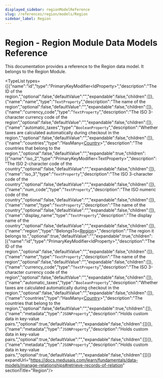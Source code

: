 ```yaml
---
displayed_sidebar: regionModelReference
slug: /references/region/models/Region
sidebar_label: Region
---
```



# Region - Region Module Data Models Reference

This documentation provides a reference to the Region data model. It belongs to the Region Module.

<SourceCodeLink link="https://github.com/medusajs/medusa/blob/d73d8e99030415e76359c6406fe0d33fe809bbdc/packages/modules/region/src/models/region.ts#L4" />

<TypeList types={[{"name":"id","type":"PrimaryKeyModifier&#60;IdProperty&#62;","description":"The ID of the region.","optional":false,"defaultValue":"","expandable":false,"children":[]},{"name":"name","type":"`TextProperty`","description":"The name of the region","optional":false,"defaultValue":"","expandable":false,"children":[]},{"name":"currency_code","type":"`TextProperty`","description":"The ISO 3-character currency code of the region","optional":false,"defaultValue":"","expandable":false,"children":[]},{"name":"automatic_taxes","type":"`BooleanProperty`","description":"Whether taxes are calculated automatically during checkout in the region.","optional":false,"defaultValue":"","expandable":false,"children":[]},{"name":"countries","type":"HasMany&#60;[Country](../region_models.Country/page.mdx)&#62;","description":"The countries that belong to the region.","optional":false,"defaultValue":"","expandable":true,"children":[{"name":"iso_2","type":"PrimaryKeyModifier&#60;TextProperty&#62;","description":"The ISO 2-character code of the country","optional":false,"defaultValue":"","expandable":false,"children":[]},{"name":"iso_3","type":"`TextProperty`","description":"The ISO 3-character code of the country","optional":false,"defaultValue":"","expandable":false,"children":[]},{"name":"num_code","type":"`TextProperty`","description":"The ISO numeric code of the country","optional":false,"defaultValue":"","expandable":false,"children":[]},{"name":"name","type":"`TextProperty`","description":"The name of the country","optional":false,"defaultValue":"","expandable":false,"children":[]},{"name":"display_name","type":"`TextProperty`","description":"The display name of the country","optional":false,"defaultValue":"","expandable":false,"children":[]},{"name":"region","type":"BelongsTo&#60;[Region](./page.mdx)&#62;","description":"The region it belongs to.","optional":true,"defaultValue":"","expandable":true,"children":[{"name":"id","type":"PrimaryKeyModifier&#60;IdProperty&#62;","description":"The ID of the region.","optional":false,"defaultValue":"","expandable":false,"children":[]},{"name":"name","type":"`TextProperty`","description":"The name of the region","optional":false,"defaultValue":"","expandable":false,"children":[]},{"name":"currency_code","type":"`TextProperty`","description":"The ISO 3-character currency code of the region","optional":false,"defaultValue":"","expandable":false,"children":[]},{"name":"automatic_taxes","type":"`BooleanProperty`","description":"Whether taxes are calculated automatically during checkout in the region.","optional":false,"defaultValue":"","expandable":false,"children":[]},{"name":"countries","type":"HasMany&#60;[Country](../region_models.Country/page.mdx)&#62;","description":"The countries that belong to the region.","optional":false,"defaultValue":"","expandable":true,"children":[]},{"name":"metadata","type":"`JSONProperty`","description":"Holds custom data in key-value pairs.","optional":true,"defaultValue":"","expandable":false,"children":[]}]},{"name":"metadata","type":"`JSONProperty`","description":"Holds custom data in key-value pairs.","optional":true,"defaultValue":"","expandable":false,"children":[]}]},{"name":"metadata","type":"`JSONProperty`","description":"Holds custom data in key-value pairs.","optional":true,"defaultValue":"","expandable":false,"children":[]}]} expandUrl="https://docs.medusajs.com/learn/fundamentals/data-models/manage-relationships#retrieve-records-of-relation" sectionTitle="Region"/>

